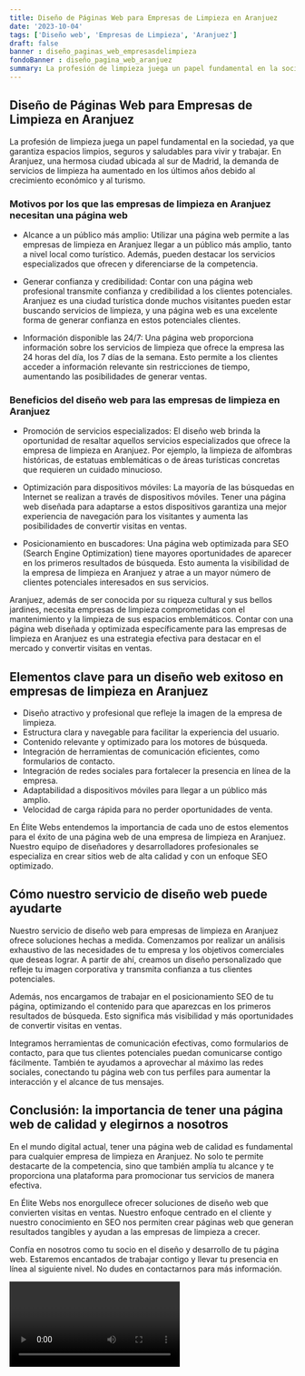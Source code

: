 ```yaml
---
title: Diseño de Páginas Web para Empresas de Limpieza en Aranjuez
date: '2023-10-04'
tags: ['Diseño web', 'Empresas de Limpieza', 'Aranjuez']
draft: false
banner : diseño_paginas_web_empresasdelimpieza
fondoBanner : diseño_pagina_web_aranjuez
summary: La profesión de limpieza juega un papel fundamental en la sociedad, ya que garantiza espacios limpios, seguros y saludables para vivir y trabajar. En Aranjuez, una hermosa ciudad ubicada al sur de Madrid, la demanda de servicios de limpieza ha aumentado en los últimos años debido al crecimiento económico y al turismo.
---
```


## **Diseño de Páginas Web para Empresas de Limpieza en Aranjuez**

La profesión de limpieza juega un papel fundamental en la sociedad, ya que garantiza espacios limpios, seguros y saludables para vivir y trabajar. En Aranjuez, una hermosa ciudad ubicada al sur de Madrid, la demanda de servicios de limpieza ha aumentado en los últimos años debido al crecimiento económico y al turismo.

### **Motivos por los que las empresas de limpieza en Aranjuez necesitan una página web**
- Alcance a un público más amplio: Utilizar una página web permite a las empresas de limpieza en Aranjuez llegar a un público más amplio, tanto a nivel local como turístico. Además, pueden destacar los servicios especializados que ofrecen y diferenciarse de la competencia.

- Generar confianza y credibilidad: Contar con una página web profesional transmite confianza y credibilidad a los clientes potenciales. Aranjuez es una ciudad turística donde muchos visitantes pueden estar buscando servicios de limpieza, y una página web es una excelente forma de generar confianza en estos potenciales clientes.

- Información disponible las 24/7: Una página web proporciona información sobre los servicios de limpieza que ofrece la empresa las 24 horas del día, los 7 días de la semana. Esto permite a los clientes acceder a información relevante sin restricciones de tiempo, aumentando las posibilidades de generar ventas.

### **Beneficios del diseño web para las empresas de limpieza en Aranjuez**
- Promoción de servicios especializados: El diseño web brinda la oportunidad de resaltar aquellos servicios especializados que ofrece la empresa de limpieza en Aranjuez. Por ejemplo, la limpieza de alfombras históricas, de estatuas emblemáticas o de áreas turísticas concretas que requieren un cuidado minucioso.

- Optimización para dispositivos móviles: La mayoría de las búsquedas en Internet se realizan a través de dispositivos móviles. Tener una página web diseñada para adaptarse a estos dispositivos garantiza una mejor experiencia de navegación para los visitantes y aumenta las posibilidades de convertir visitas en ventas.

- Posicionamiento en buscadores: Una página web optimizada para SEO (Search Engine Optimization) tiene mayores oportunidades de aparecer en los primeros resultados de búsqueda. Esto aumenta la visibilidad de la empresa de limpieza en Aranjuez y atrae a un mayor número de clientes potenciales interesados en sus servicios.

Aranjuez, además de ser conocida por su riqueza cultural y sus bellos jardines, necesita empresas de limpieza comprometidas con el mantenimiento y la limpieza de sus espacios emblemáticos. Contar con una página web diseñada y optimizada específicamente para las empresas de limpieza en Aranjuez es una estrategia efectiva para destacar en el mercado y convertir visitas en ventas.

<GifSeo />

<Cta />

## Elementos clave para un diseño web exitoso en empresas de limpieza en Aranjuez

- Diseño atractivo y profesional que refleje la imagen de la empresa de limpieza.
- Estructura clara y navegable para facilitar la experiencia del usuario.
- Contenido relevante y optimizado para los motores de búsqueda.
- Integración de herramientas de comunicación eficientes, como formularios de contacto.
- Integración de redes sociales para fortalecer la presencia en línea de la empresa.
- Adaptabilidad a dispositivos móviles para llegar a un público más amplio.
- Velocidad de carga rápida para no perder oportunidades de venta.

En Élite Webs entendemos la importancia de cada uno de estos elementos para el éxito de una página web de una empresa de limpieza en Aranjuez. Nuestro equipo de diseñadores y desarrolladores profesionales se especializa en crear sitios web de alta calidad y con un enfoque SEO optimizado.

## Cómo nuestro servicio de diseño web puede ayudarte

Nuestro servicio de diseño web para empresas de limpieza en Aranjuez ofrece soluciones hechas a medida. Comenzamos por realizar un análisis exhaustivo de las necesidades de tu empresa y los objetivos comerciales que deseas lograr. A partir de ahí, creamos un diseño personalizado que refleje tu imagen corporativa y transmita confianza a tus clientes potenciales.

Además, nos encargamos de trabajar en el posicionamiento SEO de tu página, optimizando el contenido para que aparezcas en los primeros resultados de búsqueda. Esto significa más visibilidad y más oportunidades de convertir visitas en ventas.

Integramos herramientas de comunicación efectivas, como formularios de contacto, para que tus clientes potenciales puedan comunicarse contigo fácilmente. También te ayudamos a aprovechar al máximo las redes sociales, conectando tu página web con tus perfiles para aumentar la interacción y el alcance de tus mensajes.

## Conclusión: la importancia de tener una página web de calidad y elegirnos a nosotros

En el mundo digital actual, tener una página web de calidad es fundamental para cualquier empresa de limpieza en Aranjuez. No solo te permite destacarte de la competencia, sino que también amplía tu alcance y te proporciona una plataforma para promocionar tus servicios de manera efectiva.

En Élite Webs nos enorgullece ofrecer soluciones de diseño web que convierten visitas en ventas. Nuestro enfoque centrado en el cliente y nuestro conocimiento en SEO nos permiten crear páginas web que generan resultados tangibles y ayudan a las empresas de limpieza a crecer.

Confía en nosotros como tu socio en el diseño y desarrollo de tu página web. Estaremos encantados de trabajar contigo y llevar tu presencia en línea al siguiente nivel. No dudes en contactarnos para más información.

<Video />

<CtaBot job='Empresas de Limpieza' city='Aranjuez'/>

<Gmaps query='Aranjuez+españa+maps' />